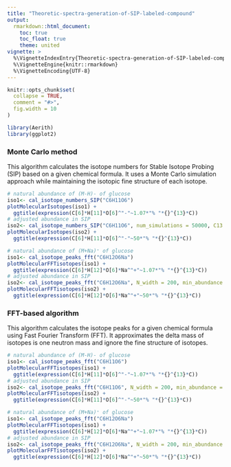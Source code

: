 ```yaml
---
title: "Theoretic-spectra-generation-of-SIP-labeled-compound"
output:
  rmarkdown::html_document:
    toc: true
    toc_float: true
    theme: united
vignette: >
  %\VignetteIndexEntry{Theoretic-spectra-generation-of-SIP-labeled-compound}
  %\VignetteEngine{knitr::rmarkdown}
  %\VignetteEncoding{UTF-8}
---
```


```r
knitr::opts_chunk$set(
  collapse = TRUE,
  comment = "#>",
  fig.width = 10
)
```

```r
library(Aerith)
library(ggplot2)
```

### Monte Carlo method

This algorithm calculates the isotope numbers for Stable Isotope Probing (SIP) based on a given chemical formula. It uses a Monte Carlo simulation approach while maintaining the isotopic fine structure of each isotope.

```r
# natural abundance of (M-H)- of glucose
iso1<- cal_isotope_numbers_SIP("C6H11O6")
plotMolecularIsotopes(iso1) + 
  ggtitle(expression(C[6]*H[11]*O[6]^"-"~1.07*"% "*{}^{13}*C))
# adjusted abundance in SIP
iso2<- cal_isotope_numbers_SIP("C6H11O6", num_simulations = 50000, C13 = 0.5)
plotMolecularIsotopes(iso2) + 
  ggtitle(expression(C[6]*H[11]*O[6]^"-"~50*"% "*{}^{13}*C))
```

```r
# natural abundance of (M+Na)⁺ of glucose
iso1<- cal_isotope_peaks_fft("C6H12O6Na")
plotMolecularFFTisotopes(iso1) + 
  ggtitle(expression(C[6]*H[12]*O[6]*Na^"+"~1.07*"% "*{}^{13}*C))
# adjusted abundance in SIP
iso2<- cal_isotope_peaks_fft("C6H12O6Na", N_width = 200, min_abundance = 0.001, C13 = 0.5)
plotMolecularFFTisotopes(iso2) + 
  ggtitle(expression(C[6]*H[12]*O[6]*Na^"+"~50*"% "*{}^{13}*C))
```

### FFT-based algorithm

This algorithm calculates the isotope peaks for a given chemical formula using Fast Fourier Transform (FFT). It approximates the delta mass of isotopes is one neutron mass and ignore the fine structure of isotopes.

```r
# natural abundance of (M-H)- of glucose
iso1<- cal_isotope_peaks_fft("C6H11O6")
plotMolecularFFTisotopes(iso1) + 
  ggtitle(expression(C[6]*H[11]*O[6]^"-"~1.07*"% "*{}^{13}*C))
# adjusted abundance in SIP
iso2<- cal_isotope_peaks_fft("C6H11O6", N_width = 200, min_abundance = 0.001, C13 = 0.5)
plotMolecularFFTisotopes(iso2) + 
  ggtitle(expression(C[6]*H[11]*O[6]^"-"~50*"% "*{}^{13}*C))
```

```r
# natural abundance of (M+Na)⁺ of glucose
iso1<- cal_isotope_peaks_fft("C6H12O6Na")
plotMolecularFFTisotopes(iso1) + 
  ggtitle(expression(C[6]*H[12]*O[6]*Na^"+"~1.07*"% "*{}^{13}*C))
# adjusted abundance in SIP
iso2<- cal_isotope_peaks_fft("C6H12O6Na", N_width = 200, min_abundance = 0.001, C13 = 0.5)
plotMolecularFFTisotopes(iso2) + 
  ggtitle(expression(C[6]*H[12]*O[6]*Na^"+"~50*"% "*{}^{13}*C))
```

